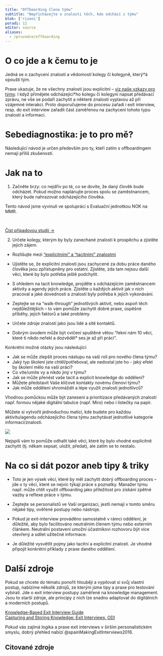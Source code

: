 ```yaml
---
title: "Offboarding člena týmu"
subtitle: "Nepřicházejte o znalosti těch, kdo odchází z týmu"
blok: ['rizeni']
poradi: 12
editor: source
aliases: 
  - /pruvodce/offboarding
---
```

# O co jde a k čemu to je

Jedná se o zachycení znalostí a vědomostí kolegy či kolegyně, který*á opouští tým. 

Praxe ukazuje, že ne všechny znalosti jsou explicitní -- [viz naše vzkazy pro týmy](/doporuceni/teze-o-praci-s-poznatky-tymy.qmd#tacitni). I když přimějete odcházející*ho kolegu či kolegyni napsat předávací zprávu, ne vše se podaří zachytit a některé znalosti vyplavou až při vzájemné interakci. Proto doporučujeme do procesu zařadi i exit interview, resp. do exit interview zařadit část zaměřenou na zachycení tohoto typu znalostí a informací.

# Sebediagnostika: je to pro mě?

Následující návod je určen především pro ty, kteří zatím s offboardingem nemají příliš zkušeností. 

:::{.strip .page-full .page-columns}


# Jak na to 

1. Začněte brzy: co nejdřív po té, co se dovíte, že daný člověk bude odcházet. Pokud možno naplánujte proces spolu se zaměstnancem, který bude nahrazovat odcházejícího člověka. 

:::{.aside}
Tento návod jsme vyvinuli ve spolupráci s Evaluační jednotkou NOK na MMR. 

<br>

:::{.btn .btn-resource}
[Číst případovou studii ->](/pripadove-studie/case-mmr.qmd)
:::
:::

2. Určete kolegy, kterým by byly zanechané znalosti k prospěchu a zjistěte jejich zájem. 

- Rozlišujte mezi [“explicitními” a “tacitními” znalostmi](https://www.tlu.ee/~sirvir/Information%20and%20Knowledge%20Management/Key_Concepts_of_IKM/tacit_and_explicit_knowledge.html)

- Ujistěte se, že explicitní znalosti jsou zachycené za dobu práce daného člověka jsou zpřístupněny pro ostatní. Zjistěte, zda tam nejsou další věci, které by bylo potřeba ještě podchytit. 

- S ohledem na tacit knowledge, projděte s odcházejícím zaměstnancem aktivity a agendy jejich práce. Zjistěte u každých aktivit jak v nich pracoval a jaké dovednosti a znalosti byly potřeba k jejich vykonávání. 

- Zeptejte se na “walk-through” jednotlivých aktivit, nebo aspoň těch nejdůležitějších -- to vám pomůže zachytit dobré praxe, úspěšné příběhy, jejich faktorů a také problémy.

- Určete zdroje znalostí jako jsou lidé a sítě kontaktů. 

- Dobrým úvodem může být cvičení spuštěné větou “řekni nám 10 věcí, které ti nikdo neřekl a dozvěděl* ses je až při práci”. 

Konkrétní možné otázky jsou následující: 
    
- Jak se může zlepšit proces nástupu na vaši roli pro nového člena týmu?
- Jaký typ školení jste chtěl/potřeboval, ale nedostal jste ho - jaký efekt by školení mělo na vaší práci?
- Co víte/umíte vy a nikdo jiný v týmu?
- Jak se může přenést vaše tacit a explicit knowledge do oddělení?
- Můžete představit Vaše klíčové kontakty novému členovi týmu?
- Jak může oddělení shromáždit a lépe využít znalosti jednotlivců? 

Vhodnou pomůckou může být zanesení a prioritizace předávaných znalostí např. formou nějaké digitální tabulce (např. Miro) nebo i lístečky na papír. 

Můžete si vytvořit jednoduchou matici, kde budete pro každou aktivitu/agendu odcházejícího člena týmu zachytávat jednotlivé kategorie informací/znalostí. 

![](images/offboarding.png)

Nejspíš vám to pomůže odhalit také věci, které by bylo vhodné explicitně zachytit (tj. někam sepsat, uložit, předat), ale zatím se to nestalo.

# Na co si dát pozor aneb tipy & triky

- Toto je jen výsek věcí, které by měl zachytit dobrý offboarding proces -- jde o ty věci, které se nejvíc týkají práce s poznatky. Manažer týmu např. může chtít využit offboarding jako příležitost pro získání zpětné vazby a reflexe práce v týmu.

- Zeptejte se personalistů ve Vaší organizaci, jestli nemají v tomto směru nějaké tipy, ověřené postupy nebo nástroje.

- Pokud je exit-interview prováděno samostatně v rámci oddělení, je důležité, aby bylo facilitováno neutrálním členem týmu nebo externím článkem. Neutrální postavení umožní účastníkovi rozhovoru být více otevřený a sdílet užitečné informace. 

- Je důležité vysvětlit pojmy jako tacitní a explicitní znalosti. Je vhodné připojit konkrétní příklady z praxe daného oddělení. 

:::

# Další zdroje

Pokud se chcete do tématu ponořit hlouběji a vypilovat si svůj vlastní postup, nabízíme několik zdrojů, ze kterým jsme tipy a praxe pro testování vybírali. Jde o exit interview postupy zaměřené na knowledge management. Jsou to starší zdroje, ale principy z nich lze snadno adaptovat do digitálních a moderních postupů.

[Knowledge-Based Exit Interview Guide](http://knowledgetransferalliance.pbworks.com/w/page/13792791/Knowledge-Based%20Exit%20Interview%20Guide)  
[Capturing and Storing Knowledge: Exit Interviews, ODI](https://cdn.odi.org/media/documents/6443.pdf)  

Pokud vás zajímá logika a praxe exit interviews v širším personalistickém smyslu, dobrý přehled nabízí @spainMakingExitInterviews2016.

## Citované zdroje

:::{#refs}
:::
